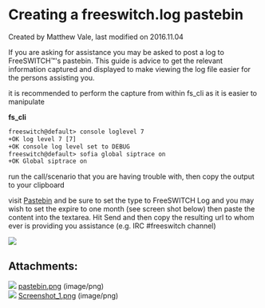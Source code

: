 
# Creating a freeswitch.log pastebin 

 Created by  Matthew Vale, last modified on 2016.11.04

If you are asking for assistance you may be asked to post a log to FreeSWITCH™'s pastebin. This guide is advice to get the relevant information captured and displayed to make viewing the log file easier for the persons assisting you.

it is recommended to perform the capture from within fs\_cli as it is easier to manipulate

**fs\_cli**

```xml
freeswitch@default> console loglevel 7
+OK log level 7 [7]
+OK console log level set to DEBUG
freeswitch@default> sofia global siptrace on
+OK Global siptrace on
```

run the call/scenario that you are having trouble with, then copy the output to your clipboard

visit [Pastebin](http://pastebin.freeswitch.org) and be sure to set the type to FreeSWITCH Log and you may wish to set the expire to one month (see screen shot below) then paste the content into the textarea. Hit Send and then copy the resulting url to whom ever is providing you assistance (e.g. IRC #freeswitch channel)

![](/attachments/10682686/10682880.png)

## Attachments:

![](/images/icons/bullet_blue.gif) [pastebin.png](/attachments/10682686/10682685.png) (image/png)  
![](/images/icons/bullet_blue.gif) [Screenshot\_1.png](/attachments/10682686/10682880.png) (image/png)  


